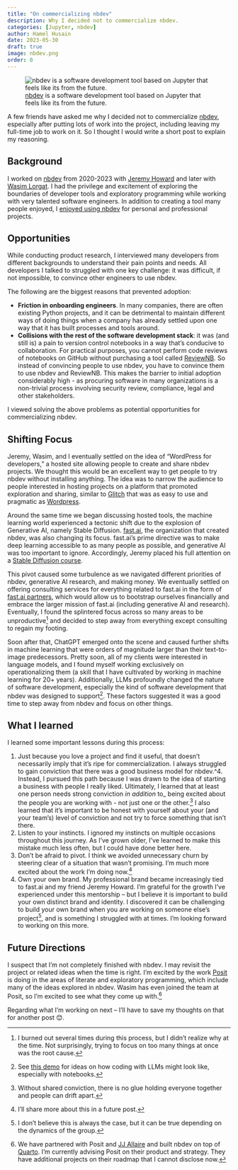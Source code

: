 ```yaml
---
title: "On commercializing nbdev"
description: Why I decided not to commercialize nbdev.
categories: [Jupyter, nbdev]
author: Hamel Husain
date: 2023-05-30
draft: true
image: nbdev.png
order: 0
---
```


![[nbdev](https://nbdev.fast.ai) is a software development tool based on Jupyter that feels like its from the future.](nbdev.png)

A few friends have asked me why I decided not to commercialize [nbdev](https://nbdev.fast.ai/), especially after putting lots of work into the project, including leaving my full-time job to work on it. So I thought I would write a short post to explain my reasoning.

## Background

I worked on [nbdev](https://nbdev.fast.ai) from 2020-2023 with [Jeremy Howard](https://github.com/jph00) and later with [Wasim Lorgat](https://github.com/seem).  I had the privilege and excitement of exploring the boundaries of developer tools and exploratory programming while working with very talented software engineers.  In addition to creating a tool many people enjoyed, I [enjoyed using nbdev](https://nbdev.fast.ai/blog/posts/2022-07-28-nbdev2/) for personal and professional projects.

## Opportunities

While conducting product research, I interviewed many developers from different backgrounds to understand their pain points and needs. All developers I talked to struggled with one key challenge: it was difficult, if not impossible, to convince other engineers to use nbdev.

The following are the biggest reasons that prevented adoption:

-  **Friction in onboarding engineers**.  In many companies, there are often existing Python projects, and it can be detrimental to maintain different ways of doing things when a company has already settled upon one way that it has built processes and tools around.
-  **Collisions with the rest of the software development stack**: it was (and still is) a pain to version control notebooks in a way that's conducive to collaboration.  For practical purposes, you cannot perform code reviews of notebooks on GitHub without purchasing a tool called [ReviewNB](https://www.reviewnb.com/). So instead of convincing people to use nbdev, you have to convince them to use nbdev and ReviewNB.  This makes the barrier to initial adoption considerably high - as procuring software in many organizations is a non-trivial process involving security review, compliance, legal and other stakeholders.

I viewed solving the above problems as potential opportunities for commercializing nbdev.

## Shifting Focus

Jeremy, Wasim, and I eventually settled on the idea of "WordPress for developers," a hosted site allowing people to create and share nbdev projects.  We thought this would be an excellent way to get people to try nbdev without installing anything. The idea was to narrow the audience to people interested in hosting projects on a platform that promoted exploration and sharing, similar to [Glitch](https://glitch.com/) that was as easy to use and pragmatic as [Wordpress](https://wordpress.com/).

Around the same time we began discussing hosted tools, the machine learning world experienced a tectonic shift due to the explosion of Generative AI, namely Stable Diffusion.  [fast.ai](https://fast.ai), the organization that created nbdev, was also changing its focus.  fast.ai's prime directive was to make deep learning accessible to as many people as possible, and generative AI was too important to ignore. Accordingly, Jeremy placed his full attention on a [Stable Diffusion course](https://course.fast.ai/Lessons/lesson9.html).

This pivot caused some turbulence as we navigated different priorities of nbdev, generative AI research, and making money.  We eventually settled on offering consulting services for everything related to fast.ai in the form of [fast.ai partners](https://www.fast.ai/partners.html), which would allow us to bootstrap ourselves financially and embrace the larger mission of fast.ai (including generative AI and research). Eventually, I found the splintered focus across so many areas to be unproductive[^2] and decided to step away from everything except consulting to regain my footing.

Soon after that, ChatGPT emerged onto the scene and caused further shifts in machine learning that were orders of magnitude larger than their text-to-image predecessors.  Pretty soon, all of my clients were interested in language models, and I found myself working exclusively on operationalizing them (a skill that I have cultivated by working in machine learning for 20+ years).  Additionally, LLMs profoundly changed the nature of software development, especially the kind of software development that nbdev was designed to support[^3].  These factors suggested it was a good time to step away from nbdev and focus on other things.

## What I learned

I learned some important lessons during this process:

1. Just because you love a project and find it useful, that doesn't necessarily imply that it's ripe for commercialization.  I always struggled to gain conviction that there was a good business model for nbdev.^4. Instead, I pursued this path because I was drawn to the idea of starting a business with people I really liked.  Ultimately, I learned that at least one person needs strong conviction _in addition_ to_ being excited about the people you are working with - not just one or the other.[^5]  I also learned that it's important to be honest with yourself about your (and your team's) level of conviction and not try to force something that isn't there.
2. Listen to your instincts. I ignored my instincts on multiple occasions throughout this journey.  As I've grown older, I've learned to make this mistake much less often, but I could have done better here.
3. Don't be afraid to pivot.  I think we avoided unnecessary churn by steering clear of a situation that wasn't promising.  I'm much more excited about the work I'm doing now.[^6]
4. Own your own brand.  My professional brand became increasingly tied to fast.ai and my friend Jeremy Howard. I'm grateful for the growth I've experienced under this mentorship -- but I believe it is important to build your own distinct brand and identity.  I discovered it can be challenging to build your own brand when you are working on someone else's project[^7], and is something I struggled with at times.  I'm looking forward to working on this more.

## Future Directions

I suspect that I'm not completely finished with nbdev.  I may revisit the project or related ideas when the time is right. I'm excited by the work [Posit](https://posit.co) is doing in the areas of literate and exploratory programming, which include many of the ideas explored in nbdev.  Wasim has even joined the team at Posit, so I'm excited to see what they come up with.[^8]

Regarding what I'm working on next -- I'll have to save my thoughts on that for another post 😊.

[^1]: We also decided to run a fastai conference in person in Australia at the same time.
[^2]: I burned out several times during this process, but I didn't realize why at the time.  Not surprisingly, trying to focus on too many things at once was the root cause. 
[^3]: See [this demo](https://www.loom.com/share/5ab26344119440a5b70ce4094827d9e3) for ideas on how coding with LLMs might look like, especially with notebooks.
[^4]: The problem with the hosted solution is that this is not something I would want to use.  I can't picture myself trying to host code on something other than GitHub/GitLab.
[^5]: Without shared conviction, there is no glue holding everyone together and people can drift apart. 
[^6]: I'll share more about this in a future post.
[^7]: I don't believe this is always the case, but it can be true depending on the dynamics of the group.
[^8]: We have partnered with Posit and [JJ Allaire](https://en.wikipedia.org/wiki/Joseph_J._Allaire) and built nbdev on top of [Quarto](https://quarto.org/).  I'm currently advising Posit on their product and strategy.  They have additional projects on their roadmap that I cannot disclose now.
